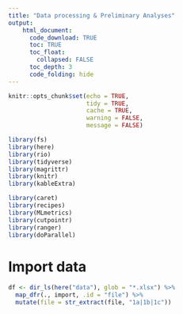 ```yaml
---
title: "Data processing & Preliminary Analyses"
output: 
    html_document:
      code_download: TRUE
      toc: TRUE
      toc_float:
        collapsed: FALSE
      toc_depth: 3
      code_folding: hide
---
```


```r
knitr::opts_chunk$set(echo = TRUE, 
                      tidy = TRUE, 
                      cache = TRUE, 
                      warning = FALSE, 
                      message = FALSE)
```

```r
library(fs)
library(here)
library(rio)
library(tidyverse)
library(magrittr)
library(knitr)
library(kableExtra)

library(caret)
library(recipes)
library(MLmetrics)
library(cutpointr)
library(ranger)
library(doParallel)
```


# Import data
```r
df <- dir_ls(here("data"), glob = "*.xlsx") %>% 
  map_dfr(., import, .id = "file") %>% 
  mutate(file = str_extract(file, "1a|1b|1c"))
```

